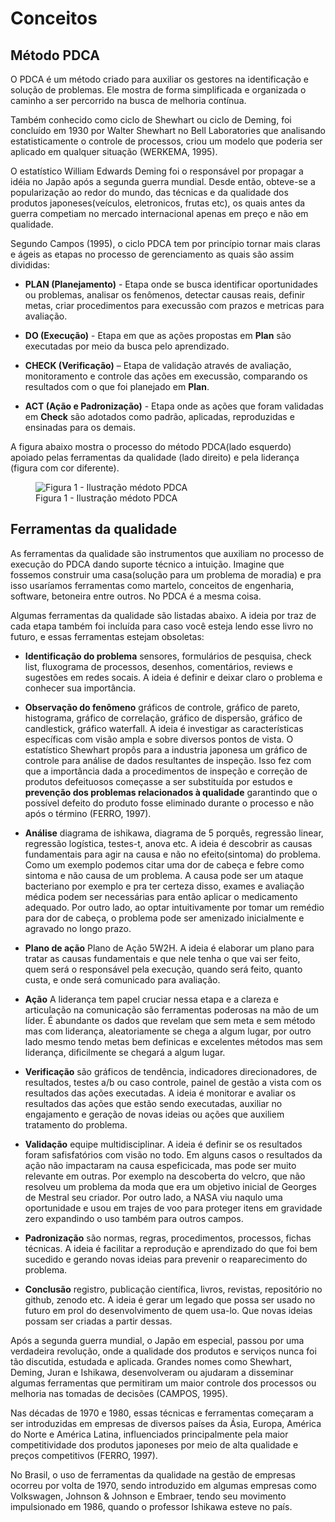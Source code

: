 # Conceitos

## Método PDCA

O PDCA é um método criado para auxiliar os gestores na identificação e solução de problemas. Ele mostra de forma simplificada e organizada o caminho a ser percorrido na busca de melhoria contínua.

Também conhecido como ciclo de Shewhart ou ciclo de Deming, foi concluído em 1930 por Walter Shewhart no Bell Laboratories que analisando estatisticamente o controle de processos, criou um modelo que poderia ser aplicado em qualquer situação (WERKEMA, 1995). 

O estatístico William Edwards Deming foi o responsável por propagar a idéia no Japão após a segunda guerra mundial. Desde então, obteve-se a popularização ao redor do mundo, das técnicas e da qualidade dos produtos japoneses(veículos, eletronicos, frutas etc), os quais antes da guerra competiam no mercado internacional apenas em preço e não em qualidade.

Segundo Campos (1995), o ciclo PDCA tem por princípio tornar mais claras e ágeis as etapas no processo de gerenciamento as quais são assim divididas:

- **PLAN (Planejamento)** - Etapa onde se busca identificar oportunidades ou problemas, analisar os fenômenos, detectar causas reais, definir metas, criar procedimentos para execussão com prazos e metricas para avaliação.

- **DO (Execução)** - Etapa em que as ações propostas em **Plan** são executadas por meio da busca pelo aprendizado.

- **CHECK (Verificação)** – Etapa de validação através de avaliação, monitoramento e controle das ações em execussão, comparando os resultados com o que foi planejado em **Plan**.

- **ACT (Ação e Padronização)** - Etapa onde as ações que foram validadas em **Check** são adotados como padrão, aplicadas, reproduzidas e ensinadas para os demais.

A figura abaixo mostra o processo do método PDCA(lado esquerdo) apoiado pelas ferramentas da qualidade (lado direito) e pela liderança (figura com cor diferente).

![Figura 1 - Ilustração médoto PDCA](images/pdca_chart.png)

## Ferramentas da qualidade

As ferramentas da qualidade são instrumentos que auxiliam no processo de execução do PDCA dando suporte técnico a intuição. Imagine que fossemos construir uma casa(solução para um problema de moradia) e pra isso usaríamos ferramentas como martelo, conceitos de engenharia, software, betoneira entre outros. No PDCA é a mesma coisa.

Algumas ferramentas da qualidade são listadas abaixo. A ideia por traz de cada etapa também foi incluída para caso  você esteja lendo esse livro no futuro, e essas ferramentas estejam obsoletas:

- **Identificação do problema**  sensores, formulários de pesquisa, check list, fluxograma de processos, desenhos, comentários, reviews e sugestões em redes socais. A ideia é definir e deixar claro o problema e conhecer sua importância.

- **Observação do fenômeno** gráficos de controle, gráfico de pareto, histograma, gráfico de correlação, gráfico de dispersão, gráfico de candlestick, gráfico waterfall. A ideia é investigar as características específicas com visão ampla e sobre diversos pontos de vista. 
O estatístico Shewhart propôs para a industria japonesa um gráfico de controle para análise de dados resultantes de inspeção. Isso fez com que a importância dada a procedimentos de inspeção e correção de produtos defeituosos começasse a ser substituída por estudos e **prevenção dos problemas relacionados à qualidade** garantindo que o possível defeito do produto fosse eliminado durante o processo e não após o término (FERRO, 1997).

- **Análise** diagrama de ishikawa, diagrama de 5 porquês, regressão linear, regressão logística, testes-t, anova etc. A ideia é descobrir as causas fundamentais para agir na causa e não  no efeito(sintoma) do problema. Como um exemplo podemos citar uma dor de cabeça e febre como sintoma e não causa de um problema. A causa pode ser um ataque bacteriano por exemplo e pra ter certeza disso, exames e avaliação médica podem ser necessárias para então aplicar o medicamento adequado. Por outro lado, ao optar intuitivamente por tomar um remédio para dor de cabeça, o problema pode ser amenizado inicialmente e agravado no longo prazo.

- **Plano de ação**  Plano de Ação 5W2H. A ideia é elaborar um plano para tratar as causas fundamentais e que nele tenha o que vai ser feito, quem será o responsável pela execução, quando será feito, quanto custa, e onde será comunicado para avaliação.

- **Ação** A liderança tem papel cruciar nessa etapa e a clareza e articulação na comunicação são ferramentas poderosas na mão de um líder. É abundante os dados que revelam que sem meta e sem método mas com liderança, aleatoriamente se chega a algum lugar, por outro lado mesmo tendo metas bem definicas e excelentes métodos mas sem liderança, dificilmente se chegará a algum lugar.

- **Verificação** são gráficos de tendência, indicadores direcionadores, de resultados, testes a/b ou caso controle, painel de gestão a vista com os resultados das ações executadas.  A ideia é monitorar e avaliar os resultados das ações que estão sendo executadas, auxiliar no engajamento e geração de novas ideias ou ações que auxiliem tratamento do problema.

- **Validação** equipe multidisciplinar. A ideia é definir se os resultados foram safisfatórios com visão no todo. Em alguns casos o resultados da ação não impactaram na causa espeficicada, mas pode ser muito relevante em outras. 
Por exemplo na descoberta do velcro, que não resolveu um problema da moda que era um objetivo inicial de Georges de Mestral seu criador. Por outro lado, a NASA viu naqulo uma oportunidade e usou em trajes de voo para proteger itens em gravidade zero expandindo o uso também para outros campos.

- **Padronização** são normas, regras, procedimentos, processos, fichas técnicas. A ideia é facilitar a reprodução e aprendizado do que foi bem sucedido e gerando novas ideias para prevenir o reaparecimento do problema.

- **Conclusão** registro, publicação científica, livros, revistas, repositório no github, zenodo etc. A ideia é gerar um legado que possa ser usado no futuro em prol do desenvolvimento de quem usa-lo. Que novas ideias possam ser criadas a partir dessas.

Após a segunda guerra mundial, o Japão em especial, passou por uma verdadeira revolução, onde a qualidade dos produtos e serviços nunca foi tão discutida, estudada e aplicada. Grandes nomes como Shewhart, Deming, Juran e Ishikawa, desenvolveram ou ajudaram a disseminar algumas ferramentas que permitiram um maior controle dos processos ou melhoria nas tomadas de decisões (CAMPOS, 1995). 

Nas décadas de 1970 e 1980, essas técnicas e ferramentas começaram a ser introduzidas em empresas de diversos países da Ásia, Europa, América do Norte e América Latina, influenciados principalmente pela maior competitividade dos produtos japoneses por meio de alta qualidade e preços competitivos (FERRO, 1997).

No Brasil, o uso de ferramentas da qualidade na gestão de empresas ocorreu por volta de 1970, sendo introduzido em algumas empresas como Volkswagen, Johnson & Johnson e Embraer, tendo seu movimento impulsionado em 1986, quando o professor Ishikawa esteve no país.
